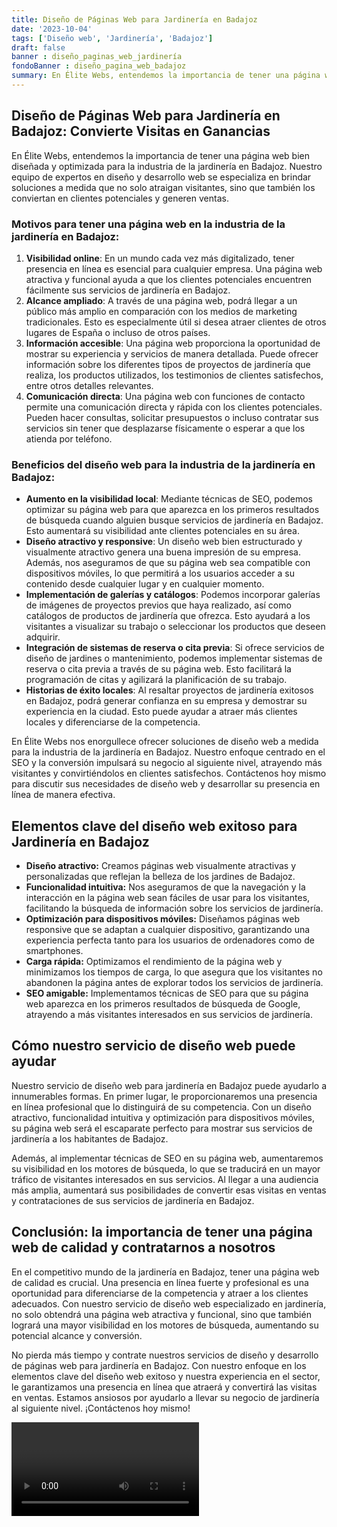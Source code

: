 ```yaml
---
title: Diseño de Páginas Web para Jardinería en Badajoz
date: '2023-10-04'
tags: ['Diseño web', 'Jardinería', 'Badajoz']
draft: false
banner : diseño_paginas_web_jardinería
fondoBanner : diseño_pagina_web_badajoz
summary: En Élite Webs, entendemos la importancia de tener una página web bien diseñada y optimizada para la industria de la jardinería en Badajoz. Nuestro equipo de expertos en diseño y desarrollo web se especializa en brindar soluciones a medida que no solo atraigan visitantes, sino que también los conviertan en clientes potenciales y generen ventas.
---
```


## Diseño de Páginas Web para Jardinería en Badajoz: Convierte Visitas en Ganancias

En Élite Webs, entendemos la importancia de tener una página web bien diseñada y optimizada para la industria de la jardinería en Badajoz. Nuestro equipo de expertos en diseño y desarrollo web se especializa en brindar soluciones a medida que no solo atraigan visitantes, sino que también los conviertan en clientes potenciales y generen ventas.

### Motivos para tener una página web en la industria de la jardinería en Badajoz:

1. **Visibilidad online**: En un mundo cada vez más digitalizado, tener presencia en línea es esencial para cualquier empresa. Una página web atractiva y funcional ayuda a que los clientes potenciales encuentren fácilmente sus servicios de jardinería en Badajoz.
2. **Alcance ampliado**: A través de una página web, podrá llegar a un público más amplio en comparación con los medios de marketing tradicionales. Esto es especialmente útil si desea atraer clientes de otros lugares de España o incluso de otros países.
3. **Información accesible**: Una página web proporciona la oportunidad de mostrar su experiencia y servicios de manera detallada. Puede ofrecer información sobre los diferentes tipos de proyectos de jardinería que realiza, los productos utilizados, los testimonios de clientes satisfechos, entre otros detalles relevantes.
4. **Comunicación directa**: Una página web con funciones de contacto permite una comunicación directa y rápida con los clientes potenciales. Pueden hacer consultas, solicitar presupuestos o incluso contratar sus servicios sin tener que desplazarse físicamente o esperar a que los atienda por teléfono.

### Beneficios del diseño web para la industria de la jardinería en Badajoz:

- **Aumento en la visibilidad local**: Mediante técnicas de SEO, podemos optimizar su página web para que aparezca en los primeros resultados de búsqueda cuando alguien busque servicios de jardinería en Badajoz. Esto aumentará su visibilidad ante clientes potenciales en su área.
- **Diseño atractivo y responsive**: Un diseño web bien estructurado y visualmente atractivo genera una buena impresión de su empresa. Además, nos aseguramos de que su página web sea compatible con dispositivos móviles, lo que permitirá a los usuarios acceder a su contenido desde cualquier lugar y en cualquier momento.
- **Implementación de galerías y catálogos**: Podemos incorporar galerías de imágenes de proyectos previos que haya realizado, así como catálogos de productos de jardinería que ofrezca. Esto ayudará a los visitantes a visualizar su trabajo o seleccionar los productos que deseen adquirir.
- **Integración de sistemas de reserva o cita previa**: Si ofrece servicios de diseño de jardines o mantenimiento, podemos implementar sistemas de reserva o cita previa a través de su página web. Esto facilitará la programación de citas y agilizará la planificación de su trabajo.
- **Historias de éxito locales**: Al resaltar proyectos de jardinería exitosos en Badajoz, podrá generar confianza en su empresa y demostrar su experiencia en la ciudad. Esto puede ayudar a atraer más clientes locales y diferenciarse de la competencia.

En Élite Webs nos enorgullece ofrecer soluciones de diseño web a medida para la industria de la jardinería en Badajoz. Nuestro enfoque centrado en el SEO y la conversión impulsará su negocio al siguiente nivel, atrayendo más visitantes y convirtiéndolos en clientes satisfechos. Contáctenos hoy mismo para discutir sus necesidades de diseño web y desarrollar su presencia en línea de manera efectiva.

<GifSeo />

<Cta />

## Elementos clave del diseño web exitoso para Jardinería en Badajoz

- **Diseño atractivo:** Creamos páginas web visualmente atractivas y personalizadas que reflejan la belleza de los jardines de Badajoz.
- **Funcionalidad intuitiva:** Nos aseguramos de que la navegación y la interacción en la página web sean fáciles de usar para los visitantes, facilitando la búsqueda de información sobre los servicios de jardinería.
- **Optimización para dispositivos móviles:** Diseñamos páginas web responsive que se adaptan a cualquier dispositivo, garantizando una experiencia perfecta tanto para los usuarios de ordenadores como de smartphones.
- **Carga rápida:** Optimizamos el rendimiento de la página web y minimizamos los tiempos de carga, lo que asegura que los visitantes no abandonen la página antes de explorar todos los servicios de jardinería.
- **SEO amigable:** Implementamos técnicas de SEO para que su página web aparezca en los primeros resultados de búsqueda de Google, atrayendo a más visitantes interesados en sus servicios de jardinería.

## Cómo nuestro servicio de diseño web puede ayudar

Nuestro servicio de diseño web para jardinería en Badajoz puede ayudarlo a innumerables formas. En primer lugar, le proporcionaremos una presencia en línea profesional que lo distinguirá de su competencia. Con un diseño atractivo, funcionalidad intuitiva y optimización para dispositivos móviles, su página web será el escaparate perfecto para mostrar sus servicios de jardinería a los habitantes de Badajoz.

Además, al implementar técnicas de SEO en su página web, aumentaremos su visibilidad en los motores de búsqueda, lo que se traducirá en un mayor tráfico de visitantes interesados en sus servicios. Al llegar a una audiencia más amplia, aumentará sus posibilidades de convertir esas visitas en ventas y contrataciones de sus servicios de jardinería en Badajoz.

## Conclusión: la importancia de tener una página web de calidad y contratarnos a nosotros

En el competitivo mundo de la jardinería en Badajoz, tener una página web de calidad es crucial. Una presencia en línea fuerte y profesional es una oportunidad para diferenciarse de la competencia y atraer a los clientes adecuados. Con nuestro servicio de diseño web especializado en jardinería, no solo obtendrá una página web atractiva y funcional, sino que también logrará una mayor visibilidad en los motores de búsqueda, aumentando su potencial alcance y conversión.

No pierda más tiempo y contrate nuestros servicios de diseño y desarrollo de páginas web para jardinería en Badajoz. Con nuestro enfoque en los elementos clave del diseño web exitoso y nuestra experiencia en el sector, le garantizamos una presencia en línea que atraerá y convertirá las visitas en ventas. Estamos ansiosos por ayudarlo a llevar su negocio de jardinería al siguiente nivel. ¡Contáctenos hoy mismo!

<Video />

<CtaBot job='Jardinería' city='Badajoz'/>

<Gmaps query='Badajoz+españa+maps' />